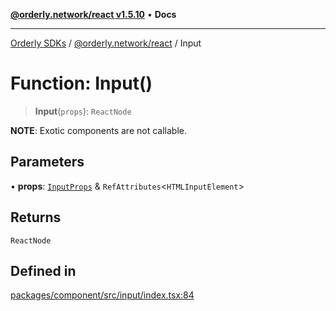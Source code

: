 [**@orderly.network/react v1.5.10**](/sdks/tech-doc/@orderly.network/react/README) • **Docs**

***

[Orderly SDKs](/sdks/tech-doc/packages) / [@orderly.network/react](/sdks/tech-doc/@orderly.network/react/README) / Input

# Function: Input()

> **Input**(`props`): `ReactNode`

**NOTE**: Exotic components are not callable.

## Parameters

• **props**: [`InputProps`](/sdks/tech-doc/@orderly.network/react/interfaces/InputProps) & `RefAttributes`\<`HTMLInputElement`\>

## Returns

`ReactNode`

## Defined in

[packages/component/src/input/index.tsx:84](https://github.com/OrderlyNetwork/js-sdk/blob/554ae704783e3b83c40bb234a899e8f02987d9b6/packages/component/src/input/index.tsx#L84)
